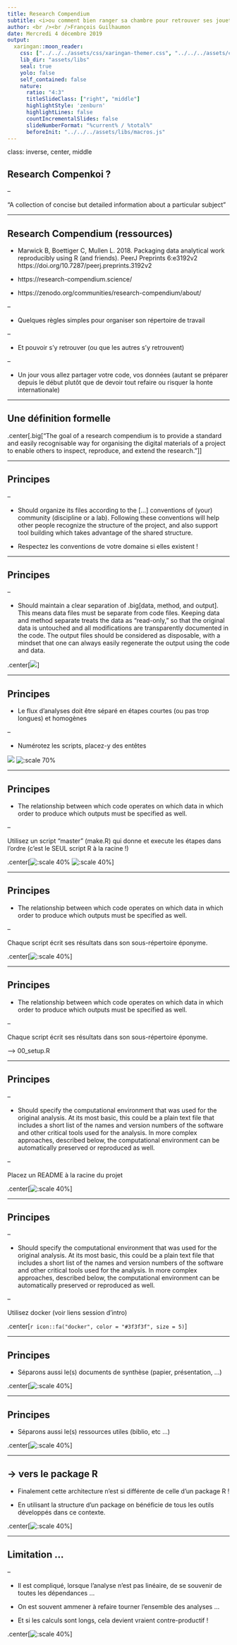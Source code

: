 ```yaml
---
title: Research Compendium
subtitle: <i>ou comment bien ranger sa chambre pour retrouver ses jouets</i>
author: <br /><br />François Guilhaumon
date: Mercredi 4 décembre 2019
output:
  xaringan::moon_reader:
    css: ["../../../assets/css/xaringan-themer.css", "../../../assets/css/custom.css"]
    lib_dir: "assets/libs"
    seal: true
    yolo: false
    self_contained: false
    nature:
      ratio: "4:3"
      titleSlideClass: ["right", "middle"]
      highlightStyle: 'zenburn'
      highlightLines: false
      countIncrementalSlides: false
      slideNumberFormat: "%current% / %total%"
      beforeInit: "../../../assets/libs/macros.js"
---
```


class: inverse, center, middle

## Research Compenkoi ?

--

"A collection of concise but detailed information about a particular subject"

---

## Research Compendium (ressources)

- Marwick B, Boettiger C, Mullen L. 2018. Packaging data analytical work reproducibly using R (and friends). PeerJ Preprints 6:e3192v2 https://doi.org/10.7287/peerj.preprints.3192v2

- https://research-compendium.science/

- https://zenodo.org/communities/research-compendium/about/

--

- Quelques règles simples pour organiser son répertoire de travail

--

- Et pouvoir s'y retrouver (ou que les autres s'y retrouvent)

--

- Un jour vous allez partager votre code, vos données (autant se préparer depuis le début plutôt que de devoir tout refaire ou risquer la honte internationale)

---

## Une définition formelle

.center[.big["The goal of a research compendium is to provide a standard and easily recognisable way
for organising the digital materials of a project to enable others to inspect, reproduce, and
extend the research."]]

---

## Principes

--

- Should organize its files according to the [...] conventions of (your) community (discipline or a lab). Following these conventions will help other people recognize the structure of the project, and also support tool building which takes advantage of the shared structure.

- Respectez les conventions de votre domaine si elles existent !

---

## Principes

--

- Should maintain a clear separation of .big[data, method, and output]. This means data files must be separate from code files. Keeping data and method separate treats the data as “read-only,” so that the original data is untouched and all modifications are transparently documented in the code. The output files should be considered as disposable, with a mindset that one can always easily regenerate the output using the code and data.

.center[![](assets/img/comp_1.png)]

---

## Principes

- Le flux d'analyses doit être séparé en étapes courtes (ou pas trop longues) et homogènes

--

- Numérotez les scripts, placez-y des entêtes

![](assets/img/comp_2.png) ![:scale 70%](assets/img/comp_3.png)

---

## Principes

- The relationship between which code operates on which data in which order to produce which outputs
must be specified as well.

--

Utilisez un script "master" (make.R) qui donne et execute les étapes dans l'ordre (c'est le SEUL script R à la racine !)

.center[![:scale 40%](assets/img/comp_4.png) ![:scale 40%](assets/img/comp_make.png)]

---

## Principes

- The relationship between which code operates on which data in which order to produce which outputs
must be specified as well.

--

Chaque script écrit ses résultats dans son sous-répertoire éponyme.

.center[![:scale 40%](assets/img/comp_5.png)]

---

## Principes

- The relationship between which code operates on which data in which order to produce which outputs
must be specified as well.

--

Chaque script écrit ses résultats dans son sous-répertoire éponyme.

----> 00_setup.R

---

## Principes

--

-  Should specify the computational environment that was used for the original analysis. At its most basic, this could be a plain text file that includes a short list of the names and version numbers of the software and other critical tools used for the analysis. In more complex approaches, described below, the computational environment can be automatically preserved or reproduced as well.

--

Placez un README à la racine du projet

.center[![:scale 40%](assets/img/comp_6.png)]

---

## Principes

--

-  Should specify the computational environment that was used for the original analysis. At its most basic, this could be a plain text file that includes a short list of the names and version numbers of the software and other critical tools used for the analysis. In more complex approaches, described below, the computational environment can be automatically preserved or reproduced as well.

--

Utilisez docker (voir liens session d'intro)

.center[`r icon::fa("docker", color = "#3f3f3f", size = 5)`]


---

## Principes

- Séparons aussi le(s) documents de synthèse (papier, présentation, ...)

.center[![:scale 40%](assets/img/comp_7.png)]


---

## Principes

- Séparons aussi le(s) ressources utiles (biblio, etc ...)

.center[![:scale 40%](assets/img/comp_8.png)]


---

## -> vers le package R

- Finalement cette architecture n'est si différente de celle d'un package R !

- En utilisant la structure d'un package on bénéficie de tous les outils développés dans ce contexte.

.center[![:scale 40%](assets/img/comp_9.png)]


---

## Limitation ...

--

- Il est compliqué, lorsque l'analyse n'est pas linéaire, de se souvenir de toutes les dépendances ... 

- On est souvent ammener à refaire tourner l'ensemble des analyses ...

- Et si les calculs sont longs, cela devient vraient contre-productif !

.center[![:scale 40%](assets/img/tweet.png)]

